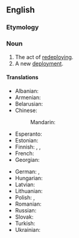 ==English==

===Etymology===
{{prefix|en|re|deployment}}

===Noun===
{{en-noun|~}}

# The act of [[redeploy]]ing.
# A new [[deployment]].

====Translations====
{{trans-top|act of redeploying}}
* Albanian: {{t-needed|sq}}
* Armenian: {{t-needed|hy}}
* Belarusian: {{t-needed|be}}
* Chinese:
*: Mandarin: {{t-needed|cmn}}
* Esperanto: {{t-needed|eo}}
* Estonian: {{t-needed|et}}
* Finnish: {{t+|fi|siirto}}, {{t|fi|[[sijoittelu]] [[uudelleen]]}}, {{t|fi|[[järjestely]] [[uudelleen]]}}
* French: {{t-needed|fr}}
* Georgian: {{t-needed|ka}}
{{trans-mid}}
* German: {{t|de|Verlegung|f}}, {{t|de|Verlegen|n}}
* Hungarian: {{t-needed|hu}}
* Latvian: {{t-needed|lv}}
* Lithuanian: {{t-needed|lt}}
* Polish: {{t|pl|przerzucenie|n}}, {{t+|pl|przesunięcie|n}}
* Romanian: {{t-needed|ro}}
* Russian: {{t-needed|ru}}
* Slovak: {{t-needed|sk}}
* Turkish: {{t-needed|tr}}
* Ukrainian: {{t-needed|uk}}
{{trans-bottom}}